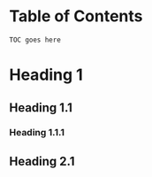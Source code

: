 # Table of Contents

```toc
TOC goes here
```

# Heading 1

## Heading 1.1

### Heading 1.1.1

## Heading 2.1
